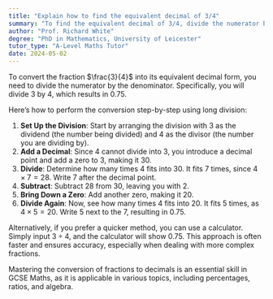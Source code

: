 ```yaml
---
title: "Explain how to find the equivalent decimal of 3/4"
summary: "To find the equivalent decimal of 3/4, divide the numerator by the denominator to get 0.75."
author: "Prof. Richard White"
degree: "PhD in Mathematics, University of Leicester"
tutor_type: "A-Level Maths Tutor"
date: 2024-05-02
---
```


To convert the fraction $\frac{3}{4}$ into its equivalent decimal form, you need to divide the numerator by the denominator. Specifically, you will divide $3$ by $4$, which results in $0.75$.

Here’s how to perform the conversion step-by-step using long division:

1. **Set Up the Division**: Start by arranging the division with $3$ as the dividend (the number being divided) and $4$ as the divisor (the number you are dividing by). 
2. **Add a Decimal**: Since $4$ cannot divide into $3$, you introduce a decimal point and add a zero to $3$, making it $30$.
3. **Divide**: Determine how many times $4$ fits into $30$. It fits $7$ times, since $4 \times 7 = 28$. Write $7$ after the decimal point.
4. **Subtract**: Subtract $28$ from $30$, leaving you with $2$.
5. **Bring Down a Zero**: Add another zero, making it $20$. 
6. **Divide Again**: Now, see how many times $4$ fits into $20$. It fits $5$ times, as $4 \times 5 = 20$. Write $5$ next to the $7$, resulting in $0.75$.

Alternatively, if you prefer a quicker method, you can use a calculator. Simply input $3 \div 4$, and the calculator will show $0.75$. This approach is often faster and ensures accuracy, especially when dealing with more complex fractions.

Mastering the conversion of fractions to decimals is an essential skill in GCSE Maths, as it is applicable in various topics, including percentages, ratios, and algebra.
    